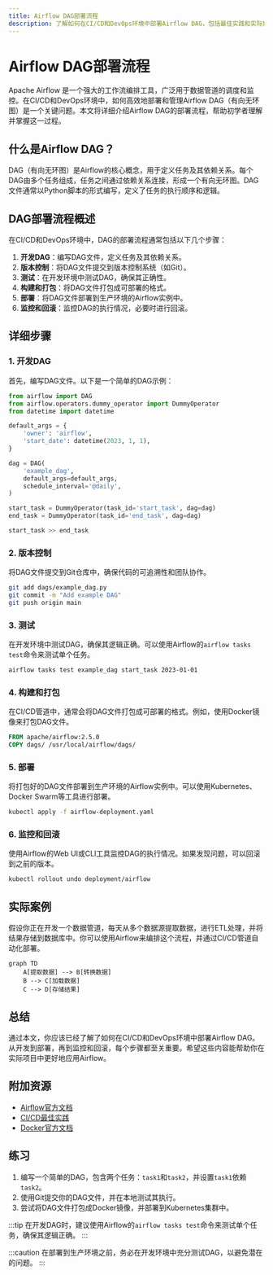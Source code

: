 ```yaml
---
title: Airflow DAG部署流程
description: 了解如何在CI/CD和DevOps环境中部署Airflow DAG，包括最佳实践和实际案例。
---
```


# Airflow DAG部署流程

Apache Airflow 是一个强大的工作流编排工具，广泛用于数据管道的调度和监控。在CI/CD和DevOps环境中，如何高效地部署和管理Airflow DAG（有向无环图）是一个关键问题。本文将详细介绍Airflow DAG的部署流程，帮助初学者理解并掌握这一过程。

## 什么是Airflow DAG？

DAG（有向无环图）是Airflow的核心概念，用于定义任务及其依赖关系。每个DAG由多个任务组成，任务之间通过依赖关系连接，形成一个有向无环图。DAG文件通常以Python脚本的形式编写，定义了任务的执行顺序和逻辑。

## DAG部署流程概述

在CI/CD和DevOps环境中，DAG的部署流程通常包括以下几个步骤：

1. **开发DAG**：编写DAG文件，定义任务及其依赖关系。
2. **版本控制**：将DAG文件提交到版本控制系统（如Git）。
3. **测试**：在开发环境中测试DAG，确保其正确性。
4. **构建和打包**：将DAG文件打包成可部署的格式。
5. **部署**：将DAG文件部署到生产环境的Airflow实例中。
6. **监控和回滚**：监控DAG的执行情况，必要时进行回滚。

## 详细步骤

### 1. 开发DAG

首先，编写DAG文件。以下是一个简单的DAG示例：

```python
from airflow import DAG
from airflow.operators.dummy_operator import DummyOperator
from datetime import datetime

default_args = {
    'owner': 'airflow',
    'start_date': datetime(2023, 1, 1),
}

dag = DAG(
    'example_dag',
    default_args=default_args,
    schedule_interval='@daily',
)

start_task = DummyOperator(task_id='start_task', dag=dag)
end_task = DummyOperator(task_id='end_task', dag=dag)

start_task >> end_task
```

### 2. 版本控制

将DAG文件提交到Git仓库中，确保代码的可追溯性和团队协作。

```bash
git add dags/example_dag.py
git commit -m "Add example DAG"
git push origin main
```

### 3. 测试

在开发环境中测试DAG，确保其逻辑正确。可以使用Airflow的`airflow tasks test`命令来测试单个任务。

```bash
airflow tasks test example_dag start_task 2023-01-01
```

### 4. 构建和打包

在CI/CD管道中，通常会将DAG文件打包成可部署的格式。例如，使用Docker镜像来打包DAG文件。

```dockerfile
FROM apache/airflow:2.5.0
COPY dags/ /usr/local/airflow/dags/
```

### 5. 部署

将打包好的DAG文件部署到生产环境的Airflow实例中。可以使用Kubernetes、Docker Swarm等工具进行部署。

```bash
kubectl apply -f airflow-deployment.yaml
```

### 6. 监控和回滚

使用Airflow的Web UI或CLI工具监控DAG的执行情况。如果发现问题，可以回滚到之前的版本。

```bash
kubectl rollout undo deployment/airflow
```

## 实际案例

假设你正在开发一个数据管道，每天从多个数据源提取数据，进行ETL处理，并将结果存储到数据库中。你可以使用Airflow来编排这个流程，并通过CI/CD管道自动化部署。

```mermaid
graph TD
    A[提取数据] --> B[转换数据]
    B --> C[加载数据]
    C --> D[存储结果]
```

## 总结

通过本文，你应该已经了解了如何在CI/CD和DevOps环境中部署Airflow DAG。从开发到部署，再到监控和回滚，每个步骤都至关重要。希望这些内容能帮助你在实际项目中更好地应用Airflow。

## 附加资源

- [Airflow官方文档](https://airflow.apache.org/docs/)
- [CI/CD最佳实践](https://www.redhat.com/en/topics/devops/what-is-ci-cd)
- [Docker官方文档](https://docs.docker.com/)

## 练习

1. 编写一个简单的DAG，包含两个任务：`task1`和`task2`，并设置`task1`依赖`task2`。
2. 使用Git提交你的DAG文件，并在本地测试其执行。
3. 尝试将DAG文件打包成Docker镜像，并部署到Kubernetes集群中。

:::tip
在开发DAG时，建议使用Airflow的`airflow tasks test`命令来测试单个任务，确保其逻辑正确。
:::

:::caution
在部署到生产环境之前，务必在开发环境中充分测试DAG，以避免潜在的问题。
:::